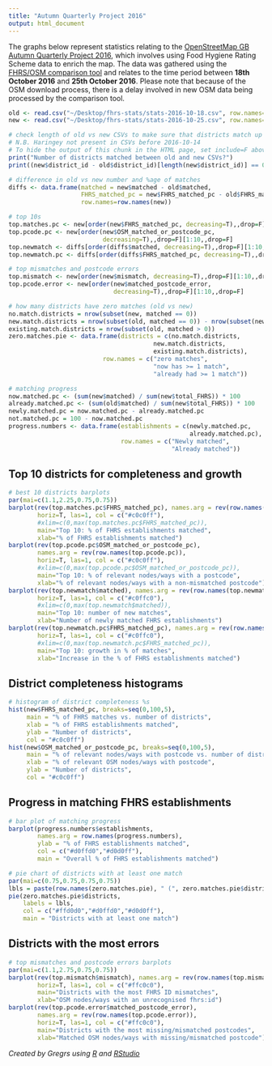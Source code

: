 ```yaml
---
title: "Autumn Quarterly Project 2016"
output: html_document
---
```


The graphs below represent statistics relating to the [OpenStreetMap GB Autumn Quarterly Project 2016](https://wiki.openstreetmap.org/wiki/UK_2016_Q4_Project:_Food_Hygiene_Ratings), which involves using Food Hygiene Rating Scheme data to enrich the map. The data was gathered using the [FHRS/OSM comparison tool](http://gregrs.dev.openstreetmap.org/fhrs/) and relates to the time period between **18th October 2016** and **25th October 2016**. Please note that because of the OSM download process, there is a delay involved in new OSM data being processed by the comparison tool.

```r
old <- read.csv("~/Desktop/fhrs-stats/stats-2016-10-18.csv", row.names=2)
new <- read.csv("~/Desktop/fhrs-stats/stats-2016-10-25.csv", row.names=2)

# check length of old vs new CSVs to make sure that districts match up
# N.B. Haringey not present in CSVs before 2016-10-14
# To hide the output of this chunk in the HTML page, set include=F above
print("Number of districts matched between old and new CSVs?")
print((new$district_id - old$district_id)[length(new$district_id)] == 0)
```

```r
# difference in old vs new number and %age of matches
diffs <- data.frame(matched = new$matched - old$matched,
                    FHRS_matched_pc = new$FHRS_matched_pc - old$FHRS_matched_pc,
                    row.names=row.names(new))

# top 10s
top.matches.pc <- new[order(new$FHRS_matched_pc, decreasing=T),,drop=F][1:10,,drop=F]
top.pcode.pc <- new[order(new$OSM_matched_or_postcode_pc,
                          decreasing=T),,drop=F][1:10,,drop=F]
top.newmatch <- diffs[order(diffs$matched, decreasing=T),,drop=F][1:10,,drop=F]
top.newmatch.pc <- diffs[order(diffs$FHRS_matched_pc, decreasing=T),,drop=F][1:10,,drop=F]

# top mismatches and postcode errors
top.mismatch <- new[order(new$mismatch, decreasing=T),,drop=F][1:10,,drop=F]
top.pcode.error <- new[order(new$matched_postcode_error,
                             decreasing=T),,drop=F][1:10,,drop=F]
```

```r
# how many districts have zero matches (old vs new)
no.match.districts = nrow(subset(new, matched == 0))
new.match.districts = nrow(subset(old, matched == 0)) - nrow(subset(new, matched == 0))
existing.match.districts = nrow(subset(old, matched > 0))
zero.matches.pie <- data.frame(districts = c(no.match.districts,
                                        new.match.districts,
                                        existing.match.districts),
                          row.names = c("zero matches",
                                        "now has >= 1 match",
                                        "already had >= 1 match"))
```

```r
# matching progress
now.matched.pc <- (sum(new$matched) / sum(new$total_FHRS)) * 100
already.matched.pc <- (sum(old$matched) / sum(new$total_FHRS)) * 100
newly.matched.pc = now.matched.pc - already.matched.pc
not.matched.pc = 100 - now.matched.pc
progress.numbers <- data.frame(establishments = c(newly.matched.pc,
                                                  already.matched.pc),
                               row.names = c("Newly matched",
                                             "Already matched"))
```

## Top 10 districts for completeness and growth

```r

# best 10 districts barplots
par(mai=c(1.1,2.25,0.75,0.75))
barplot(rev(top.matches.pc$FHRS_matched_pc), names.arg = rev(row.names(top.matches.pc)),
        horiz=T, las=1, col = c("#c0c0ff"),
        #xlim=c(0,max(top.matches.pc$FHRS_matched_pc)),
        main="Top 10: % of FHRS establishments matched",
        xlab="% of FHRS establishments matched")
barplot(rev(top.pcode.pc$OSM_matched_or_postcode_pc),
        names.arg = rev(row.names(top.pcode.pc)),
        horiz=T, las=1, col = c("#c0c0ff"),
        #xlim=c(0,max(top.pcode.pc$OSM_matched_or_postcode_pc)),
        main="Top 10: % of relevant nodes/ways with a postcode",
        xlab="% of relevant nodes/ways with a non-mismatched postcode")
barplot(rev(top.newmatch$matched), names.arg = rev(row.names(top.newmatch)),
        horiz=T, las=1, col = c("#c0ffc0"),
        #xlim=c(0,max(top.newmatch$matched)),
        main="Top 10: number of new matches",
        xlab="Number of newly matched FHRS establishments")
barplot(rev(top.newmatch.pc$FHRS_matched_pc), names.arg = rev(row.names(top.newmatch.pc)),
        horiz=T, las=1, col = c("#c0ffc0"),
        #xlim=c(0,max(top.newmatch.pc$FHRS_matched_pc)),
        main="Top 10: growth in % of matches",
        xlab="Increase in the % of FHRS establishments matched")
```

## District completeness histograms

```r
# histogram of district completeness %s
hist(new$FHRS_matched_pc, breaks=seq(0,100,5),
     main = "% of FHRS matches vs. number of districts",
     xlab = "% of FHRS establishments matched",
     ylab = "Number of districts",
     col = "#c0c0ff")
hist(new$OSM_matched_or_postcode_pc, breaks=seq(0,100,5),
     main = "% of relevant nodes/ways with postcode vs. number of districts",
     xlab = "% of relevant OSM nodes/ways with postcode",
     ylab = "Number of districts",
     col = "#c0c0ff")
```

## Progress in matching FHRS establishments

```r
# bar plot of matching progress
barplot(progress.numbers$establishments,
        names.arg = row.names(progress.numbers),
        ylab = "% of FHRS establishments matched",
        col = c("#d0ffd0","#d0d0ff"),
        main = "Overall % of FHRS establishments matched")
```

```r
# pie chart of districts with at least one match
par(mai=c(0.75,0.75,0.75,0.75))
lbls = paste(row.names(zero.matches.pie), " (", zero.matches.pie$districts, ")", sep="")
pie(zero.matches.pie$districts,
    labels = lbls,
    col = c("#ffd0d0","#d0ffd0","#d0d0ff"),
    main = "Districts with at least one match")
```

## Districts with the most errors

```r
# top mismatches and postcode errors barplots
par(mai=c(1.1,2.75,0.75,0.75))
barplot(rev(top.mismatch$mismatch), names.arg = rev(row.names(top.mismatch)),
        horiz=T, las=1, col = c("#ffc0c0"),
        main="Districts with the most FHRS ID mismatches",
        xlab="OSM nodes/ways with an unrecognised fhrs:id")
barplot(rev(top.pcode.error$matched_postcode_error),
        names.arg = rev(row.names(top.pcode.error)),
        horiz=T, las=1, col = c("#ffc0c0"),
        main="Districts with the most missing/mismatched postcodes",
        xlab="Matched OSM nodes/ways with missing/mismatched postcode")
```

*Created by Gregrs using [R](https://www.r-project.org) and [RStudio](https://www.rstudio.com)*